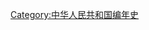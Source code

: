 {{Commonscat|2013 in China}}
{{Year in country category|2|0|1|3|中國|亞洲||}}
[[Category:中华人民共和国编年史|Category:中华人民共和国编年史]]